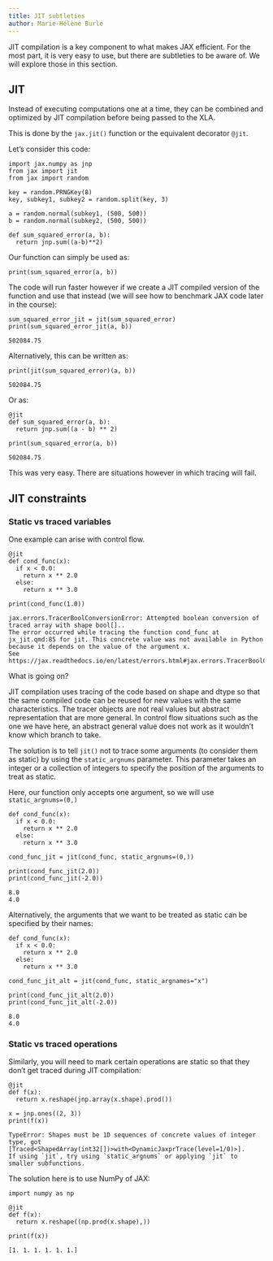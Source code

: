 ```yaml
---
title: JIT subtleties
author: Marie-Hélène Burle
---
```


:::{.def}

JIT compilation is a key component to what makes JAX efficient. For the most part, it is very easy to use, but there are subtleties to be aware of. We will explore those in this section.

:::

## JIT

Instead of executing computations one at a time, they can be combined and optimized by JIT compilation before being passed to the XLA.

This is done by the `jax.jit()` function or the equivalent decorator `@jit`.

Let's consider this code:

```.python
import jax.numpy as jnp
from jax import jit
from jax import random

key = random.PRNGKey(8)
key, subkey1, subkey2 = random.split(key, 3)

a = random.normal(subkey1, (500, 500))
b = random.normal(subkey2, (500, 500))

def sum_squared_error(a, b):
  return jnp.sum((a-b)**2)
```

Our function can simply be used as:

```.python
print(sum_squared_error(a, b))
```

The code will run faster however if we create a JIT compiled version of the function and use that instead (we will see how to benchmark JAX code later in the course):

```.python
sum_squared_error_jit = jit(sum_squared_error)
print(sum_squared_error_jit(a, b))
```

```
502084.75
```

Alternatively, this can be written as:

```.python
print(jit(sum_squared_error)(a, b))
```

```
502084.75
```

Or as:

```.python
@jit
def sum_squared_error(a, b):
  return jnp.sum((a - b) ** 2)

print(sum_squared_error(a, b))
```

```
502084.75
```

This was very easy. There are situations however in which tracing will fail.

## JIT constraints

### Static vs traced variables

One example can arise with control flow.

```.python
@jit
def cond_func(x):
  if x < 0.0:
    return x ** 2.0
  else:
    return x ** 3.0

print(cond_func(1.0))
```

```
jax.errors.TracerBoolConversionError: Attempted boolean conversion of traced array with shape bool[]..
The error occurred while tracing the function cond_func at jx_jit.qmd:85 for jit. This concrete value was not available in Python because it depends on the value of the argument x.
See https://jax.readthedocs.io/en/latest/errors.html#jax.errors.TracerBoolConversionError
```

What is going on?

JIT compilation uses tracing of the code based on shape and dtype so that the same compiled code can be reused for new values with the same characteristics. The tracer objects are not real values but abstract representation that are more general. In control flow situations such as the one we have here, an abstract general value does not work as it wouldn't know which branch to take.

The solution is to tell `jit()` not to trace some arguments (to consider them as static) by using the `static_argnums` parameter. This parameter takes an integer or a collection of integers to specify the position of the arguments to treat as static.

Here, our function only accepts one argument, so we will use `static_argnums=(0,)`

```.python
def cond_func(x):
  if x < 0.0:
    return x ** 2.0
  else:
    return x ** 3.0

cond_func_jit = jit(cond_func, static_argnums=(0,))

print(cond_func_jit(2.0))
print(cond_func_jit(-2.0))
```

```
8.0
4.0
```

Alternatively, the arguments that we want to be treated as static can be specified by their names:

```.python
def cond_func(x):
  if x < 0.0:
    return x ** 2.0
  else:
    return x ** 3.0

cond_func_jit_alt = jit(cond_func, static_argnames="x")

print(cond_func_jit_alt(2.0))
print(cond_func_jit_alt(-2.0))
```

```
8.0
4.0
```

### Static vs traced operations

Similarly, you will need to mark certain operations are static so that they don't get traced during JIT compilation:

```.python
@jit
def f(x):
  return x.reshape(jnp.array(x.shape).prod())

x = jnp.ones((2, 3))
print(f(x))
```

```
TypeError: Shapes must be 1D sequences of concrete values of integer type, got [Traced<ShapedArray(int32[])>with<DynamicJaxprTrace(level=1/0)>].
If using `jit`, try using `static_argnums` or applying `jit` to smaller subfunctions.
```

The solution here is to use NumPy of JAX:

```.python
import numpy as np

@jit
def f(x):
  return x.reshape((np.prod(x.shape),))

print(f(x))
```

```
[1. 1. 1. 1. 1. 1.]
```

<!-- Local Variables: -->
<!-- pyvenv-activate: "/home/marie/parvus/prog/mint/ml/jx_env" -->
<!-- End: -->
